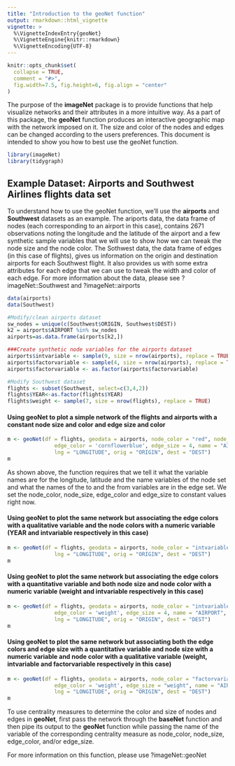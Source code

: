 ```yaml
---
title: "Introduction to the geoNet function"
output: rmarkdown::html_vignette
vignette: >
  %\VignetteIndexEntry{geoNet}
  %\VignetteEngine{knitr::rmarkdown}
  %\VignetteEncoding{UTF-8}
---
```


```r
knitr::opts_chunk$set(
  collapse = TRUE,
  comment = "#>",
  fig.width=7.5, fig.height=6, fig.align = "center"
)
```
The purpose of the **imageNet** package is to provide functions that help visualize networks and their attributes in a more intuitive way. As a part of this package, the **geoNet** function produces an interactive geographic map with the network imposed on it. The size and color of the nodes and edges can be changed according to the users preferences. This document is intended to show you how to best use the geoNet function.

```r
library(imageNet)
library(tidygraph)
```

## Example Dataset: Airports and Southwest Airlines flights data set
To understand how to use the geoNet function, we’ll use the **airports** and **Southwest** datasets as an example. The ariports data, the data frame of nodes (each corresponding to an airport in this case), contains 2671 observations noting the longitude and the latitude of the airport and a few synthetic sample variables that we will use to show how we can tweak the node size and the node color. The Sothwest data, the data frame of edges (in this case of flights), gives us information on the origin and destination airports for each Southwest flight.  It also provides us with some extra attributes for each edge that we can use to tweak the width and color of each edge.  For more information about the data, please see ?imageNet::Southwest and ?imageNet::airports

```r
data(airports)
data(Southwest)

#Modify/clean airports dataset
sw_nodes = unique(c(Southwest$ORIGIN, Southwest$DEST))
k2 = airports$AIRPORT %in% sw_nodes
airports=as.data.frame(airports[k2,])

###Create synthetic node variables for the airports dataset
airports$intvariable <- sample(9, size = nrow(airports), replace = TRUE)
airports$factorvariable <- sample(4, size = nrow(airports), replace = TRUE)
airports$factorvariable <- as.factor(airports$factorvariable)

#Modify Southwest dataset
flights <- subset(Southwest, select=c(3,4,2))
flights$YEAR<-as.factor(flights$YEAR)
flights$weight <- sample(7, size = nrow(flights), replace = TRUE)
```


#### Using **geoNet** to plot a simple network of the flights and airports with a constant node size and color and edge size and color
```r
m <- geoNet(df = flights, geodata = airports, node_color = "red", node_size = 3,
               edge_color = 'cornflowerblue', edge_size = 4, name = "AIRPORT", lat = "LATITUDE",
               lng = "LONGITUDE", orig = "ORIGIN", dest = "DEST")
m
```
As shown above, the function requires that we tell it what the variable names are for the longitude, latitude and the name variables of the node set and what the names of the to and the from variables are in the edge set. We set the node_color, node_size, edge_color and edge_size to constant values right now.

#### Using **geoNet** to plot the same network but associating the edge colors with a qualitative variable and the node colors with a numeric variable (YEAR and intvariable respectively in this case)
```r
m <- geoNet(df = flights, geodata = airports, node_color = "intvariable", node_size = 3, edge_color = 'YEAR', edge_size = 4, name = "AIRPORT", lat = "LATITUDE",
               lng = "LONGITUDE", orig = "ORIGIN", dest = "DEST")
m
```

#### Using **geoNet** to plot the same network but associating the edge colors with a quantitative variable and both node size and node color with a numeric variable (weight and intvariable respectively in this case)
```r
m <- geoNet(df = flights, geodata = airports, node_color = "intvariable", node_size = "intvariable",
               edge_color = 'weight', edge_size = 4, name = "AIRPORT", lat = "LATITUDE",
               lng = "LONGITUDE", orig = "ORIGIN", dest = "DEST")
m
```

#### Using **geoNet** to plot the same network but associating both the edge colors and edge size with a quantitative variable and node size with a numeric variable and node color with a qualitative variable (weight, intvariable and factorvariable respectively in this case)
```r
m <- geoNet(df = flights, geodata = airports, node_color = "factorvariable", node_size = "intvariable",
               edge_color = 'weight', edge_size = "weight", name = "AIRPORT", lat = "LATITUDE",
               lng = "LONGITUDE", orig = "ORIGIN", dest = "DEST")
m
```

To use centrality measures to determine the color and size of nodes and edges in **geoNet**, first pass the network through the **baseNet** function and then pipe its output to the **geoNet** function while passing the name of the variable of the corresponding centrality measure as node_color, node_size, edge_color, and/or edge_size.


For more information on this function, please use ?imageNet::geoNet
